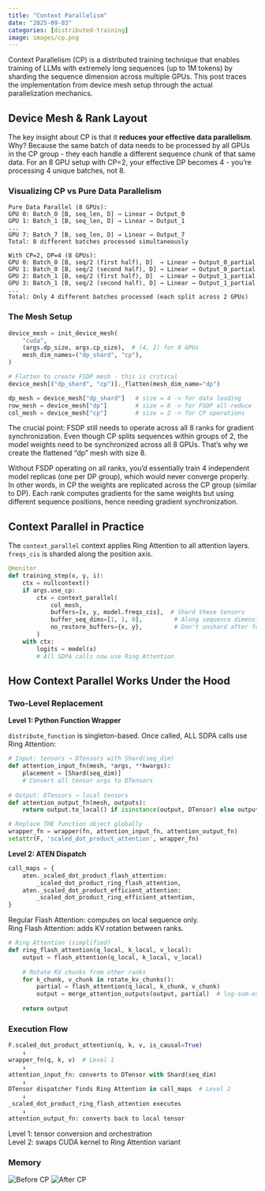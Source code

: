 ```yaml
---
title: "Context Parallelism"
date: "2025-09-03"
categories: [distributed-training]
image: images/cp.png
---
```


Context Parallelism (CP) is a distributed training technique that enables training of LLMs with extremely long sequences (up to 1M tokens) by sharding the sequence dimension across multiple GPUs. This post traces the implementation from device mesh setup through the actual parallelization mechanics.

## Device Mesh & Rank Layout

The key insight about CP is that it **reduces your effective data parallelism**. Why? Because the same batch of data needs to be processed by all GPUs in the CP group - they each handle a different sequence chunk of that same data. For an 8 GPU setup with CP=2, your effective DP becomes 4 - you're processing 4 unique batches, not 8.

### Visualizing CP vs Pure Data Parallelism

```
Pure Data Parallel (8 GPUs):
GPU 0: Batch_0 [B, seq_len, D] → Linear → Output_0
GPU 1: Batch_1 [B, seq_len, D] → Linear → Output_1
...
GPU 7: Batch_7 [B, seq_len, D] → Linear → Output_7
Total: 8 different batches processed simultaneously

With CP=2, DP=4 (8 GPUs):
GPU 0: Batch_0 [B, seq/2 (first half), D]  → Linear → Output_0_partial
GPU 1: Batch_0 [B, seq/2 (second half), D] → Linear → Output_0_partial
GPU 2: Batch_1 [B, seq/2 (first half), D]  → Linear → Output_1_partial  
GPU 3: Batch_1 [B, seq/2 (second half), D] → Linear → Output_1_partial
...
Total: Only 4 different batches processed (each split across 2 GPUs)
```

### The Mesh Setup

```python
device_mesh = init_device_mesh(
    "cuda",
    (args.dp_size, args.cp_size),  # (4, 2) for 8 GPUs
    mesh_dim_names=("dp_shard", "cp"),
)

# Flatten to create FSDP mesh - this is critical
device_mesh[("dp_shard", "cp")]._flatten(mesh_dim_name="dp")

dp_mesh = device_mesh["dp_shard"]   # size = 4 -> for data loading
row_mesh = device_mesh["dp"]        # size = 8 -> for FSDP all-reduce
col_mesh = device_mesh["cp"]        # size = 2 -> for CP operations
```

The crucial point: FSDP still needs to operate across all 8 ranks for gradient synchronization. Even though CP splits sequences within groups of 2, the model weights need to be synchronized across all 8 GPUs. That's why we create the flattened "dp" mesh with size 8.

Without FSDP operating on all ranks, you'd essentially train 4 independent model replicas (one per DP group), which would never converge properly. 
In other words, in CP the weights are replicated across the CP group (similar to DP). Each rank computes gradients for the same weights but using different sequence positions, hence needing gradient synchronization.

## Context Parallel in Practice

The `context_parallel` context applies Ring Attention to all attention layers. `freqs_cis` is sharded along the position axis. 

```python
@monitor
def training_step(x, y, i):
    ctx = nullcontext()
    if args.use_cp:
        ctx = context_parallel(
            col_mesh,
            buffers=[x, y, model.freqs_cis],  # Shard these tensors
            buffer_seq_dims=[1, 1, 0],         # Along sequence dimension
            no_restore_buffers={x, y},         # Don't unshard after forward
        )
    with ctx:
        logits = model(x)
        # All SDPA calls now use Ring Attention
```

## How Context Parallel Works Under the Hood

### Two-Level Replacement

**Level 1: Python Function Wrapper**

`distribute_function` is singleton-based. Once called, ALL SDPA calls use Ring Attention:

```python
# Input: tensors → DTensors with Shard(seq_dim)
def attention_input_fn(mesh, *args, **kwargs):
    placement = [Shard(seq_dim)]
    # Convert all tensor args to DTensors
    
# Output: DTensors → local tensors  
def attention_output_fn(mesh, outputs):
    return output.to_local() if isinstance(output, DTensor) else output

# Replace THE function object globally
wrapper_fn = wrapper(fn, attention_input_fn, attention_output_fn)
setattr(F, 'scaled_dot_product_attention', wrapper_fn)
```

**Level 2: ATEN Dispatch**

```python
call_maps = {
    aten._scaled_dot_product_flash_attention: 
        _scaled_dot_product_ring_flash_attention,
    aten._scaled_dot_product_efficient_attention: 
        _scaled_dot_product_ring_efficient_attention,
}
```

Regular Flash Attention: computes on local sequence only.  
Ring Flash Attention: adds KV rotation between ranks.

```python
# Ring Attention (simplified)
def ring_flash_attention(q_local, k_local, v_local):
    output = flash_attention(q_local, k_local, v_local)
    
    # Rotate KV chunks from other ranks
    for k_chunk, v_chunk in rotate_kv_chunks():
        partial = flash_attention(q_local, k_chunk, v_chunk)
        output = merge_attention_outputs(output, partial)  # log-sum-exp
    
    return output
```

### Execution Flow

```python
F.scaled_dot_product_attention(q, k, v, is_causal=True)
    ↓
wrapper_fn(q, k, v)  # Level 1
    ↓ 
attention_input_fn: converts to DTensor with Shard(seq_dim)
    ↓
DTensor dispatcher finds Ring Attention in call_maps  # Level 2
    ↓
_scaled_dot_product_ring_flash_attention executes
    ↓
attention_output_fn: converts back to local tensor
```

Level 1: tensor conversion and orchestration  
Level 2: swaps CUDA kernel to Ring Attention variant

### Memory

![Before CP](/images/before_cp.png)
![After CP](/images/after_cp.png)

